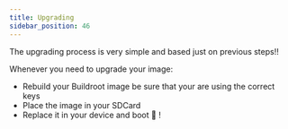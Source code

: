 ```yaml
---
title: Upgrading
sidebar_position: 46
---
```


The upgrading process is very simple and based just on previous steps!!

Whenever you need to upgrade your image:
- Rebuild your Buildroot image be sure that your are using the correct keys
- Place the image in your SDCard
- Replace it in your device and boot :tada: !

